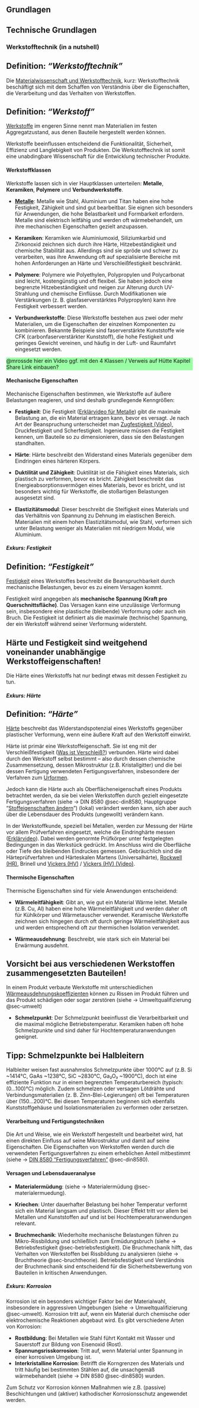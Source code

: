 <!--
title: "DEB3 Produktentwicklung 1"
format:
  html:
    embed-resources: true

author:
  - name: "Christian Anders"
    degrees: 
    roles: "Dozent"
    email: christian.anders@hs-esslingen.de
    affiliation: 
      - name: "Hochschule Esslingen"
        department: "Wirtschaft & Technik"
        group: "Digital Engineering (DEB)"
        city: "Esslingen am Neckar"
        postal-code: 73728
        country: "Deutschland"
        url: https://www.hs-esslingen.de/
abstract: > 
  Skript zur Vorlesung und Labor *"Produktentwicklung 1"* für den Studiengang Digital Engineering DEB3
keywords:
  - Produktentstehungsprozess
  - Entwicklungsmethodik
  - Werkstofftechnik
  - Werkstoffklassen
  - Härte
  - Festigkeit

copyright: 
  holder: Christian Anders
  year: 2024
lang: de
bibliography: Literatur.bib
date: last-modified
toc: false
number-sections: true
scrollable: true
toc-location: right-body
cap-location: bottom
number-offset: 0
link-external-icon: true
link-external-newwindow: true
-->

<!--
format:
  html:
    embed-resources: true
lang: de
bibliography: Literatur.bib
-->

<!-- -------------------------------------------------------------------------

                       Materialermüdung

-------------------------------------------------------------------------- -->


::: {.content-visible unless-meta="headlines.off"}
# Grundlagen
## Technische Grundlagen
:::


<!-- -------------------------------------------------------------------------

                       Callout !!! WARNING !!!

-------------------------------------------------------------------------- -->
<!--
::: {.callout-warning}
## WARNING!
**THIS CHAPTER IS STILL WORK IN PROGRESS!!!**
:::
-->

### Werkstofftechnik (in a nutshell) {#sec-werkstofftechnik}

::: {.callout-tip}
## Definition: *"Werkstofftechnik"*
Die [Materialwissenschaft und Werkstofftechnik](https://de.wikipedia.org/wiki/Materialwissenschaft_und_Werkstofftechnik), kurz: Werkstofftechnik beschäftigt sich mit dem Schaffen von Verständnis über die Eigenschaften, die Verarbeitung und das Verhalten von Werkstoffen.
:::

::: {.callout-tip}
## Definition: *"Werkstoff"*
[Werkstoffe](https://de.wikipedia.org/wiki/Werkstoff) im engeren Sinne nennt man Materialien im festen Aggregatzustand, aus denen Bauteile hergestellt werden können.
:::

<!--
- **Oberflächenbehandlungen**: Härte lässt sich durch Verfahren wie Härten, Nitrieren, Anlassen oder Beschichten gezielt an der Oberfläche erhöhen oder vermindern .
- **Materialverschleiß**: Bei Produkten, die Verschleiß ausgesetzt sind, kann die Härte der Oberfläche über die Lebensdauer des Produkts zeitabhängig lokal stark verändert sein.

Härte ist sowohl eine fundamentale Werkstoffeigenschaft als auch eine wichtige Oberflächeneigenschaft, die sich durch gezielte Oberflächenbehandlung mittels geeigneter Fertigungsverfahren in Funktionsbereichen anpassen lässt.
-->

Werkstoffe beeinflussen entscheidend die Funktionalität, Sicherheit, Effizienz und Langlebigkeit von Produkten. Die Werkstofftechnik ist somit eine unabdingbare Wissenschaft für die Entwicklung technischer Produkte. 

<!-- -------------------------------------------------------------------------

                       Werkstoffklassen

-------------------------------------------------------------------------- -->
#### Werkstoffklassen

Werkstoffe lassen sich in vier Hauptklassen unterteilen: **Metalle**, **Keramiken**, **Polymere** und **Verbundwerkstoffe**.

- **[Metalle](https://de.wikipedia.org/wiki/Metalle)**: Metalle wie Stahl, Aluminium und Titan haben eine hohe Festigkeit, Zähigkeit und sind gut bearbeitbar. Sie eignen sich besonders für Anwendungen, die hohe Belastbarkeit und Formbarkeit erfordern. Metalle sind elektrisch leitfähig und werden oft wärmebehandelt, um ihre mechanischen Eigenschaften gezielt anzupassen.
  
- **Keramiken**: Keramiken wie Aluminiumoxid, Siliziumkarbid und Zirkonoxid zeichnen sich durch ihre Härte, Hitzebeständigkeit und chemische Stabilität aus. Allerdings sind sie spröde und schwer zu verarbeiten, was ihre Anwendung oft auf spezialisierte Bereiche mit hohen Anforderungen an Härte und Verschleißfestigkeit beschränkt.

- **Polymere**: Polymere wie Polyethylen, Polypropylen und Polycarbonat sind leicht, kostengünstig und oft flexibel. Sie haben jedoch eine begrenzte Hitzebeständigkeit und neigen zur Alterung durch UV-Strahlung und chemische Einflüsse. Durch Modifikationen wie Verstärkungen (z. B. glasfaserverstärktes Polypropylen) kann ihre Festigkeit verbessert werden.

- **Verbundwerkstoffe**: Diese Werkstoffe bestehen aus zwei oder mehr Materialien, um die Eigenschaften der einzelnen Komponenten zu kombinieren. Bekannte Beispiele sind faserverstärkte Kunststoffe wie CFK (carbonfaserverstärkter Kunststoff), die hohe Festigkeit und geringes Gewicht vereinen, und häufig in der Luft- und Raumfahrt eingesetzt werden.

::: {.content-visible unless-meta="kommentare.off"}

:::: {style="background-color: #9affa4"}
\@mrossde hier ein Video ggf. mit den 4 Klassen / Verweis auf Hütte Kapitel Share Link einbauen?

::::
:::

<!-- -------------------------------------------------------------------------

                       Mechanische Eigenschaften

-------------------------------------------------------------------------- -->
#### Mechanische Eigenschaften

Mechanische Eigenschaften bestimmen, wie Werkstoffe auf äußere Belastungen reagieren, und sind deshalb grundlegende Kenngrößen:

- **Festigkeit**: Die Festigkeit ([Erklärvideo für Metalle](https://www.youtube.com/watch?v=uVRffdXT5F8)) gibt die maximale Belastung an, die ein Material ertragen kann, bevor es versagt. Je nach Art der Beanspruchung unterscheidet man [Zugfestigkeit (Video)](https://youtu.be/O2KKHtQRt-k?si=ajWY8OoSTuxVewlH), Druckfestigkeit und Scherfestigkeit. Ingenieure müssen die Festigkeit kennen, um Bauteile so zu dimensionieren, dass sie den Belastungen standhalten. 

- **Härte**: Härte beschreibt den Widerstand eines Materials gegenüber dem Eindringen eines härteren Körpers. 

- **Duktilität und Zähigkeit**: Duktilität ist die Fähigkeit eines Materials, sich plastisch zu verformen, bevor es bricht. Zähigkeit beschreibt das Energieabsorptionsvermögen eines Materials, bevor es bricht, und ist besonders wichtig für Werkstoffe, die stoßartigen Belastungen ausgesetzt sind.

- **Elastizitätsmodul**: Dieser beschreibt die Steifigkeit eines Materials und das Verhältnis von Spannung zu Dehnung im elastischen Bereich. Materialien mit einem hohen Elastizitätsmodul, wie Stahl, verformen sich unter Belastung weniger als Materialien mit niedrigem Modul, wie Aluminium.

##### Exkurs: Festigkeit
::: {.callout-tip}
## Definition: *"Festigkeit"*
[Festigkeit](https://de.wikipedia.org/wiki/Festigkeit) eines Werkstoffes beschreibt die Beanspruchbarkeit durch mechanische Belastungen, bevor es zu einem Versagen kommt.
:::

Festigkeit wird angegeben als **mechanische Spannung (Kraft pro Querschnittsfläche)**. Das Versagen kann eine unzulässige Verformung sein, insbesondere eine plastische (bleibende) Verformung oder auch ein Bruch. Die Festigkeit ist definiert als die maximale (technische) Spannung, der ein Werkstoff während seiner Verformung widersteht.

::: {.callout-warning}
## Härte und Festigkeit sind weitgehend voneinander unabhängige Werkstoffeigenschaften!
Die Härte eines Werkstoffs hat nur bedingt etwas mit dessen Festigkeit zu tun.
:::

##### Exkurs: Härte

::: {.callout-tip}
## Definition: *"Härte"*
[Härte](https://de.wikipedia.org/wiki/H%C3%A4rte) beschreibt das Widerstandspotenzial eines Werkstoffs gegenüber plastischer Verformung, wenn eine äußere Kraft auf den Werkstoff einwirkt. 
:::

Härte ist primär eine Werkstoffeigenschaft. Sie ist eng mit der Verschleißfestigkeit ([Was ist Verschleiß?](https://youtu.be/mOHo1KyCwjc?si=dzgVyCkgsBQ7ExxE)) verbunden. Härte wird dabei durch den Werkstoff selbst bestimmt – also durch dessen chemische Zusammensetzung, dessen Mikrostruktur (z.B. Kristallgitter) und die bei dessen Fertigung verwendeten Fertigungsverfahren, insbesondere der Verfahren zum [Urformen](https://de.wikipedia.org/wiki/Urformen).

Jedoch kann die Härte auch als Oberflächeneigenschaft eines Produkts betrachtet werden, da sie bei vielen Werkstoffen durch gezielt eingesetzte Fertigungsverfahren (siehe → DIN 8580 @sec-din8580, Hauptgruppe "[Stoffeigenschaften ändern](https://de.wikipedia.org/wiki/Stoffeigenschaften_%C3%A4ndern)") (lokal) verändert werden kann, sich aber auch über die Lebensdauer des Produkts (ungewollt) verändern kann.

In der Werkstoffkunde, speziell bei Metallen, werden zur Messung der Härte vor allem Prüfverfahren eingesetzt, welche die Eindringhärte messen ([Erklärvideo](https://youtu.be/XWuq0mlZwIA?si=-Kga5StCgWn0FMRL)). Dabei werden genormte Prüfkörper unter festgelegten Bedingungen in das Werkstück gedrückt. Im Anschluss wird die Oberfläche oder Tiefe des bleibenden Eindruckes gemessen. Gebräuchlich sind die Härteprüfverfahren und Härteskalen Martens (Universalhärte), [Rockwell (HR)](https://de.wikipedia.org/wiki/H%C3%A4rte#Rockwell_(HR)), Brinell und [Vickers (HV)](https://de.wikipedia.org/wiki/H%C3%A4rte#Vickers_(HV)) / [Vickers (HV) (Video)](https://youtu.be/HxMp4CgmUnM?si=sXokhTjI_lOjw3RK).


<!-- -------------------------------------------------------------------------

                       Thermische Eigenschaften

-------------------------------------------------------------------------- -->
#### Thermische Eigenschaften

Thermische Eigenschaften sind für viele Anwendungen entscheidend:

- **Wärmeleitfähigkeit**: Gibt an, wie gut ein Material Wärme leitet. Metalle (z.B. Cu, Al) haben eine hohe Wärmeleitfähigkeit und werden daher oft für Kühlkörper und Wärmetauscher verwendet. Keramische Werkstoffe zeichnen sich hingegen durch oft durch geringe Wärmeleitfähigkeit aus und werden entsprechend oft zur thermischen Isolation verwendet.

- **Wärmeausdehnung**: Beschreibt, wie stark sich ein Material bei Erwärmung ausdehnt. 

::: {.callout-warning}
## Vorsicht bei aus verschiedenen Werkstoffen zusammengesetzten Bauteilen!
In einem Produkt verbaute Werkstoffe mit unterschiedlichen [Wärmeausdehnungskoeffizienten](https://de.wikipedia.org/wiki/W%C3%A4rmeausdehnung) können zu Rissen im Produkt führen und das Produkt schädigen oder sogar zerstören (siehe → Umweltqualifizierung @sec-umwelt) 
:::

- **Schmelzpunkt**: Der Schmelzpunkt beeinflusst die Verarbeitbarkeit und die maximal mögliche Betriebstemperatur. Keramiken haben oft hohe Schmelzpunkte und sind daher für Hochtemperaturanwendungen geeignet. 

::: {.callout-tip}
## Tipp: Schmelzpunkte bei Halbleitern
Halbleiter weisen fast ausnahmslos Schmelzpunkte über 1000°C auf (z.B. Si ~1414°C, GaAs ~1238°C, SiC ~2830°C, Ga₂O₃ ~1900°C), doch ist eine effiziente Funktion nur in einem begrenzten Temperaturbereich (typisch: (0…100)°C) möglich. Zudem schmelzen oder versagen Lötdrähte und Verbindungsmaterialien (z. B. Zinn-Blei-Legierungen) oft bei Temperaturen über (150…200)°C. Bei diesen Temperaturen beginnen sich ebenfalls Kunststoffgehäuse und Isolationsmaterialien zu verformen oder zersetzen.
:::

#### Verarbeitung und Fertigungstechniken

Die Art und Weise, wie ein Werkstoff hergestellt und bearbeitet wird, hat einen direkten Einfluss auf seine Mikrostruktur und damit auf seine Eigenschaften. Die Eigenschaften von Werkstoffen werden durch die verwendeten Fertigungsverfahren zu einem erheblichen Anteil mitbestimmt (siehe → [DIN 8580 "Fertigungsverfahren"](https://de.wikipedia.org/wiki/Fertigungsverfahren#Hauptgruppen_nach_DIN_8580) @sec-din8580).

<!--

- **Gießen**: Gießen ist besonders für Metalle geeignet und ermöglicht die Herstellung komplexer Formen. Es erfordert jedoch eine Nachbearbeitung zur Verbesserung der Oberflächenqualität und oft eine Wärmebehandlung zur Spannungsreduzierung.

- **Umformen**: Verfahren wie Walzen, Schmieden und Tiefziehen verändern die Mikrostruktur des Werkstoffs und können die Festigkeit durch Verfestigung erhöhen.

- **Schweißen und Löten**: Diese Fügetechniken sind für Metalle und einige Kunststoffe geeignet, jedoch oft kritisch hinsichtlich der entstehenden Wärme und der damit verbundenen strukturellen Veränderungen.

- **3D-Druck (Additive Fertigung)**: Ermöglicht die flexible Herstellung komplexer Geometrien aus verschiedenen Werkstoffen, von Kunststoffen bis zu Metallen. Die Nachbearbeitung und Oberflächenveredelung sind jedoch oft notwendig, um die gewünschten mechanischen Eigenschaften zu erreichen.

-->

<!--
### Werkstoffauswahl und Nachhaltigkeit

Die Wahl des richtigen Werkstoffs ist entscheidend, um Funktionalität, Kosten und Nachhaltigkeit zu optimieren:

- **Leichtbau**: Materialien mit hoher Festigkeit bei geringem Gewicht, wie Aluminium und Verbundwerkstoffe, sind in der Luftfahrt und Automobilindustrie gefragt. Leichtbau spart Ressourcen und Energie und reduziert Emissionen.
  
- **Kreislaufwirtschaft und Recycling**: Werkstoffe, die gut recycelbar sind, wie Aluminium und Stahl, gewinnen an Bedeutung, da Nachhaltigkeit in der Produktgestaltung immer wichtiger wird. Polymere und Verbundwerkstoffe stellen oft Herausforderungen im Recycling dar.
-->

#### Versagen und Lebensdaueranalyse

- **Materialermüdung**:  (siehe → Materialermüdung @sec-materialermuedung).
  
- **Kriechen**: Unter dauerhafter Belastung bei hoher Temperatur verformt sich ein Material langsam und plastisch. Dieser Effekt tritt vor allem bei Metallen und Kunststoffen auf und ist bei Hochtemperaturanwendungen relevant.

- **Bruchmechanik**: Wiederholte mechanische Belastungen führen zu Mikro-Rissbildung und schließlich zum Ermüdungsbruch (siehe → Betriebsfestigkeit @sec-betriebsfestigkeit). Die Bruchmechanik hilft, das Verhalten von Werkstoffen bei Rissbildung zu analysieren (siehe → Bruchtheorie @sec-bruchtheorie). Betriebsfestigkeit und Verständnis der Bruchmechanik sind entscheidend für die Sicherheitsbewertung von Bauteilen in kritischen Anwendungen.

<!-- -------------------------------------------------------------------------

                       Korrosion und Umwelteinflüsse

-------------------------------------------------------------------------- -->

##### Exkurs: Korrosion

Korrosion ist ein besonders wichtiger Faktor bei der Materialwahl, insbesondere in aggressiven Umgebungen (siehe → Umweltqualifizierung @sec-umwelt). Korrosion tritt auf, wenn ein Material durch chemische oder elektrochemische Reaktionen abgebaut wird. Es gibt verschiedene Arten von Korrosion:

- **Rostbildung**: Bei Metallen wie Stahl führt Kontakt mit Wasser und Sauerstoff zur Bildung von Eisenoxid (Rost).
- **Spannungsrisskorrosion**: Tritt auf, wenn Material unter Spannung in einer korrosiven Umgebung ist.
- **Interkristalline Korrosion**: Betrifft die Korngrenzen des Materials und tritt häufig bei bestimmten Stählen auf, die unsachgemäß wärmebehandelt (siehe → DIN 8580 @sec-din8580) wurden.

Zum Schutz vor Korrosion können Maßnahmen wie z.B. (passive) Beschichtungen und (aktiver) kathodischer Korrosionsschutz angewendet werden.


<!--
### Zukunftstrends in der Werkstoffwissenschaft

Innovationen in der Werkstoffwissenschaft konzentrieren sich zunehmend auf die Entwicklung **neuer, maßgeschneiderter Werkstoffe** und **smarter Materialien**:

- **Nanomaterialien**: Durch den Einsatz von Nanotechnologie können Materialien mit außergewöhnlichen mechanischen, elektrischen und thermischen Eigenschaften geschaffen werden.
  
- **Biokompatible Werkstoffe**: In der Medizintechnik werden Werkstoffe entwickelt, die biokompatibel und oft bioabbaubar sind, wie spezielle Polymere für Implantate.
  
- **Energieeffiziente Werkstoffe**: Materialien mit hoher Wärmeleitfähigkeit oder piezoelektrische Eigenschaften finden Anwendung in Energiesystemen und tragen zur Verbesserung der Energieeffizienz bei.

Zusammenfassend ist die Werkstoffwissenschaft für Ingenieure eine interdisziplinäre Grundlage, um die richtige Wahl der Werkstoffe zu treffen und damit die Effizienz, Sicherheit und Nachhaltigkeit ihrer Produkte zu maximieren. Ein fundiertes Verständnis dieser Themen ist der Schlüssel zu Innovation und Optimierung in der Technik.
-->
